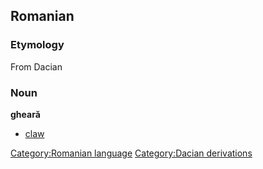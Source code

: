 == Romanian ==
=== Etymology ===
From Dacian

=== Noun ===
'''gheară'''

* [[claw]]

[[Category:Romanian language]]
[[Category:Dacian derivations]]